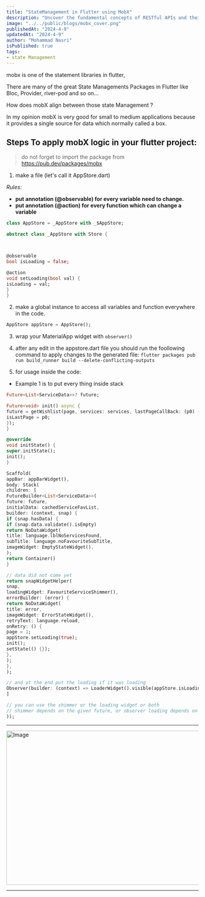 ```yaml
---
title: "StateManagement in Flutter using MobX"
description: "Uncover the fundamental concepts of RESTful APIs and their crucial role in modern web application development."
image: "../../public/blogs/mobx_cover.png"
publishedAt: "2024-4-9"
updatedAt: "2024-4-9"
author: "Mohammad Nasri"
isPublished: true
tags:
- state Management
---
```







mobx is one of the statement libraries in flutter,

There are many of the great State Managements Packages in Flutter like Bloc, Provider, river-pod and so on...

How does mobX align between those state Management ?

In my opinion mobX is very good for small to medium applications
because it provides a single source for data which normally called a box.


## Steps To apply mobX logic in your flutter project:

> do not forget to import the package from https://pub.dev/packages/mobx

1. make a file (let's call it AppStore.dart)

_Rules:_
- **put annotation (@observable) for every variable need to change.**
- **put annotation (@action) for every function which can change a variable**

```dart
class AppStore = _AppStore with _$AppStore;

abstract class _AppStore with Store {



@observable
bool isLoading = false;

@action
void setLoading(bool val) {
isLoading = val;
}
}
```



2. make a global instance to access all variables and function everywhere in the code.

```dart
AppStore appStore = AppStore();
```

3. wrap your MaterialApp widget with ``observer()``

4. after any edit in the appstore.dart file you should run the foollowing command to apply changes to the generated file:
``` flutter packages pub run build_runner build --delete-conflicting-outputs ```

5. for usage inside the code:

- Example 1 is to put every thing inside stack

```dart
Future<List<ServiceData>>? future;

Future<void> init() async {
future = getWishlist(page, services: services, lastPageCallBack: (p0) {
isLastPage = p0;
});
}

@override
void initState() {
super.initState();
init();
}

Scaffold(
appBar: appBarWidget(),
body: Stack(
children: [
FutureBuilder<List<ServiceData>>(
future: future,
initialData: cachedServiceFavList,
builder: (context, snap) {
if (snap.hasData) {
if (snap.data.validate().isEmpty)
return NoDataWidget(
title: language.lblNoServicesFound,
subTitle: language.noFavouriteSubTitle,
imageWidget: EmptyStateWidget(),
);
return Container()
}

// data did not come yet
return snapWidgetHelper(
snap,
loadingWidget: FavouriteServiceShimmer(),
errorBuilder: (error) {
return NoDataWidget(
title: error,
imageWidget: ErrorStateWidget(),
retryText: language.reload,
onRetry: () {
page = 1;
appStore.setLoading(true);
init();
setState(() {});
},
);
},
);

// and at the end put the loading if it was loading
Observer(builder: (context) => LoaderWidget().visible(appStore.isLoading)),
]

// you can use the shimmer or the loading widget or both
// shimmer depends on the given future, or observer loading depends on the appStore.setLoading()
));

```


---

<Image
    src="/blogs/mobx_cover_twitter.png"
    width="718"
    height="404"
    alt="Image"
    sizes="100vw"
/>

---
